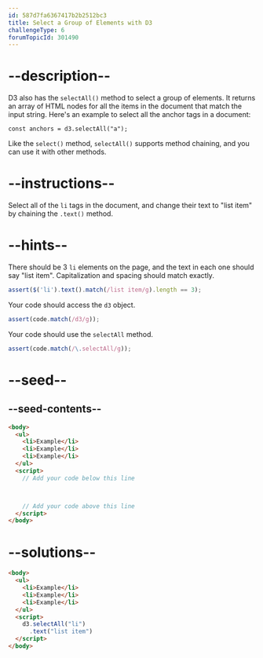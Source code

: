 ```yaml
---
id: 587d7fa6367417b2b2512bc3
title: Select a Group of Elements with D3
challengeType: 6
forumTopicId: 301490
---
```


# --description--

D3 also has the `selectAll()` method to select a group of elements. It returns an array of HTML nodes for all the items in the document that match the input string. Here's an example to select all the anchor tags in a document:

`const anchors = d3.selectAll("a");`

Like the `select()` method, `selectAll()` supports method chaining, and you can use it with other methods.

# --instructions--

Select all of the `li` tags in the document, and change their text to "list item" by chaining the `.text()` method.

# --hints--

There should be 3 `li` elements on the page, and the text in each one should say "list item". Capitalization and spacing should match exactly.

```js
assert($('li').text().match(/list item/g).length == 3);
```

Your code should access the `d3` object.

```js
assert(code.match(/d3/g));
```

Your code should use the `selectAll` method.

```js
assert(code.match(/\.selectAll/g));
```

# --seed--

## --seed-contents--

```html
<body>
  <ul>
    <li>Example</li>
    <li>Example</li>
    <li>Example</li>
  </ul>
  <script>
    // Add your code below this line



    // Add your code above this line
  </script>
</body>
```

# --solutions--

```html
<body>
  <ul>
    <li>Example</li>
    <li>Example</li>
    <li>Example</li>
  </ul>
  <script>
    d3.selectAll("li")
      .text("list item")
  </script>
</body>
```
